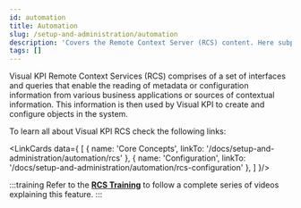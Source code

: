 ```yaml
---
id: automation
title: Automation
slug: /setup-and-administration/automation
description: 'Covers the Remote Context Server (RCS) content. Here subpages are required, once it is a complex topic.'
tags: []
---
```



Visual KPI Remote Context Services (RCS) comprises of a set of interfaces and queries that enable the reading of metadata or configuration information from various business applications or sources of contextual information. This information is then used by Visual KPI to create and configure objects in the system. 

To learn all about Visual KPI RCS check the following links:

<LinkCards data={
  [
    {
      name: 'Core Concepts',
      linkTo: '/docs/setup-and-administration/automation/rcs'
    },
    {
      name: 'Configuration',
      linkTo: '/docs/setup-and-administration/automation/rcs-configuration'
    },
  ]
}/>

:::training
Refer to the [**RCS Training**](https://www.transpara.com/course/visual-kpi-remote-context-server-rcs-training/) to follow a complete series of videos explaining this feature.
:::